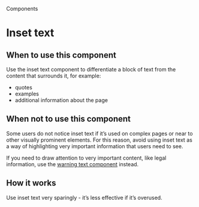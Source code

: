 
<Meta title="Components/Inset text" />

<Hint>Components</Hint>

# Inset text

<Canvas of={InsetTextStories.primary} />

## When to use this component

Use the inset text component to differentiate a block of text from the content that surrounds it, for example:

- quotes
- examples
- additional information about the page

## When not to use this component

Some users do not notice inset text if it’s used on complex pages or near to other visually prominent elements. For this reason, avoid using inset text as a way of highlighting very important information that users need to see.

If you need to draw attention to very important content, like legal information, use the <a href="" class="govuk-link">warning text component</a> instead.


## How it works

Use inset text very sparingly - it’s less effective if it’s overused.
